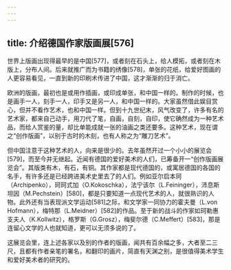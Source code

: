 ```yaml
---
---
---
```

title: 介绍德国作家版画展[576]
---




世界上版画出现得最早的是中国[577]，或者刻在石头上，给人模拓，或者刻在木版上，分布人间。后来就推广而为书籍的绣像[578]，单张的花纸，给爱好图画的人更容易看见，一直到新的印刷术传进了中国，这才渐渐的归于消亡。

欧洲的版画，最初也是或用作插画，或印成单张，和中国一样的。制作的时候，也是画手一人，刻手一人，印手又是另一人，和中国一样的。大家虽然借此娱目赏心，但并不看作艺术，也和中国一样。但到十九世纪末，风气改变了，许多有名的艺术家，都来自己动手，用刀代了笔，自画，自刻，自印，使它确然成为一种艺术品，而给人赏鉴的量，却比单能成就一张的油画之类还要多。这种艺术，现在谓之“创作版画”，以别于古时的木刻，也有人称之为“雕刀艺术”。

但中国注意于这种艺术的人，向来是很少的。去年虽然开过一个小小的展览会[579]，而至今并无继起。近闻有德国的爱好美术的人们，已筹备开一“创作版画展览会”。其版类有木，有石，有铜。其作家都是现代德国的，或寓居德国的各国的名手，有许多还是已经跨进美术史里去了的人们。例如亚尔启本珂（Archipenko），珂珂式加（O.Kokoschka），法宁该尔（L.Feininger），沛息斯坦因（M.Pechstein）[580]，都是只要知道一点现代艺术的人，就很熟识的人物。此外还有当表现派文学运动[581]之际，和文学家一同协力的霍夫曼（L.von Hofmann），梅特那（L.Meidner）[582]的作品。至于新的战斗的作家如珂勒惠支夫人（K.Kollwitz），格罗斯（G.Grosz），梅斐尔德（C.Meffert）[583]，那是连留心文学的人也就知道，更可以无须多说的了。

这展览会里，连上述各家以及别的作者的版画，闻共有百余幅之多，大者至二三尺，且都有作者亲笔的署名，和翻印的画片，简直有天渊之别，是很值得美术学生和爱好美术者的研究的。